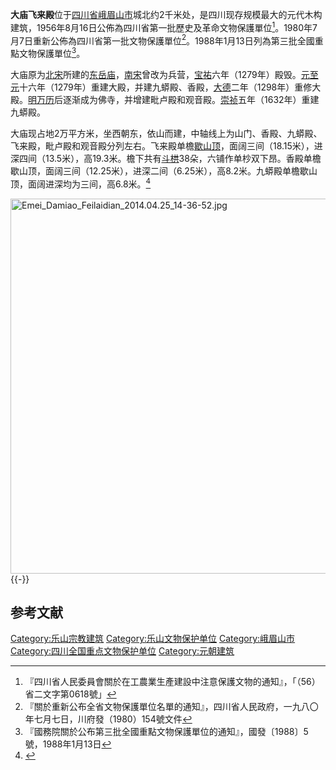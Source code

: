 {{msg:四川省文物保護單位
|名稱 = 飛來殿
|編號 = 22
|圖片 = 
|級別 = S01
|分類 = 
|時代 = [[元代|元代]]
|地点 = [[四川省|四川省]][[樂山專區|樂山專區]][[峨嵋縣|峨嵋縣]]北飛來崗
|坐標 =
|登錄 = 1956年8月16日
}}
{{msg:四川省文物保護單位
|名稱 = 飛來殿
|編號 = 84
|圖片 = 
|級別 = S1
|分類 = 
|時代 = [[元代|元代]]
|地点 = [[四川省|四川省]][[峨眉縣|峨眉縣]]
|坐標 =
|登錄 = 1980年7月7日
}}
{{msg:四川省文物保護單位
|名稱 = 大廟飛來殿
|編號 = 114
|圖片 = Emei Damiao Feilaidian 2014.04.25 14-22-56.jpg
|級別 = 103
|分類 = 古建筑及历史纪念建筑物
|時代 = 宋至元
|地点 = [[四川省|四川省]][[峨眉縣|峨眉縣]]
|坐標 = {{coord|29|37|25|N|103|28|29|E|display=title|scale:10000}}
|登錄 = 1988年1月13日
}}
'''大庙飞来殿'''位于[[四川省|四川省]][[峨眉山市|峨眉山市]]城北约2千米处，是四川现存规模最大的元代木构建筑，1956年8月16日公佈為四川省第一批歷史及革命文物保護單位<ref>『四川省人民委員會關於在工農業生產建設中注意保護文物的通知』，「（56）省二文字第0618號」</ref>。1980年7月7日重新公佈為四川省第一批文物保護單位<ref>『關於重新公布全省文物保護單位名單的通知』，四川省人民政府，一九八〇年七月七日，川府發（1980）154號文件</ref>。1988年1月13日列為第三批全國重點文物保護單位<ref>『國務院關於公布第三批全國重點文物保護單位的通知』，國發〔1988〕5號，1988年1月13日</ref>。

大庙原为[[北宋|北宋]]所建的[[东岳庙|东岳庙]]，[[南宋|南宋]]曾改为兵营，[[宝祐|宝祐]]六年（1279年）殿毁。[[元朝|元]][[至元_(忽必烈)|至元]]十六年（1279年）重建大殿，并建九蟒殿、香殿，[[大德_(元朝)|大德]]二年（1298年）重修大殿。[[明朝|明]][[万历|万历]]后逐渐成为佛寺，并增建毗卢殿和观音殿。[[崇祯|崇祯]]五年（1632年）重建九蟒殿。

大庙现占地2万平方米，坐西朝东，依山而建，中轴线上为山门、香殿、九蟒殿、飞来殿，毗卢殿和观音殿分列左右。飞来殿单檐[[歇山顶|歇山顶]]，面阔三间（18.15米），进深四间（13.5米），高19.3米。檐下共有[[斗栱|斗栱]]38朵，六铺作单杪双下昂。香殿单檐歇山顶，面阔三间（12.25米），进深二间（6.25米），高8.2米。九蟒殿单檐歇山顶，面阔进深均为三间，高6.8米。<ref>{{Cite book |title=全国重点文物保护单位（第一至第五批）·第Ⅲ卷 |publisher=文物出版社 |year=2004 |isbn=7-5010-1525-2 |pages=87 }}</ref>

[[File:Emei_Damiao_Feilaidian_2014.04.25_14-36-52.jpg|600px]]
{{-}}

==参考文献==
{{commonscat|Damiao Feilaidian}}
{{reflist}}
{{四川全国重点文物保护单位}}
{{川渝早期木构建筑}}
[[Category:乐山宗教建筑|Category:乐山宗教建筑]]
[[Category:乐山文物保护单位|Category:乐山文物保护单位]]
[[Category:峨眉山市|Category:峨眉山市]]
[[Category:四川全国重点文物保护单位|Category:四川全国重点文物保护单位]]
[[Category:元朝建筑|Category:元朝建筑]]